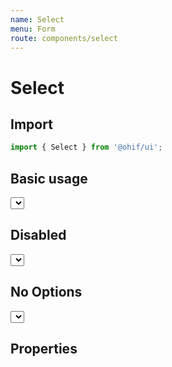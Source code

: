 ```yaml
---
name: Select
menu: Form
route: components/select
---
```



# Select

## Import

```javascript
import { Select } from '@ohif/ui';
```

## Basic usage

<Playground>
  <div className="flex flex-col flex-1 p-4 items-center">
    <div className="w-56">
      <Select
        options={[
          { value: 'ONE', label: 'ONE' },
          { value: 'TWO', label: 'TWO' },
          { value: 'THREE', label: 'THREE' },
          { value: 'FOUR', label: 'FOUR' },
        ]}
      />
    </div>
  </div>
</Playground>

## Disabled

<Playground>
  <div className="flex flex-col flex-1 p-4 items-center">
    <div className="w-56">
      <Select
        isDisabled
        options={[
          { value: 'ONE', label: 'ONE' },
          { value: 'TWO', label: 'TWO' },
          { value: 'THREE', label: 'THREE' },
          { value: 'FOUR', label: 'FOUR' },
        ]}
      />
    </div>
  </div>
</Playground>

## No Options

<Playground>
  <div className="flex flex-col flex-1 p-4 items-center">
    <div className="w-56">
      <Select
        noOptionsMessage={() => {
          'No Options';
        }}
        options={[]}
      />
    </div>
  </div>
</Playground>

## Properties

<Props of={Select} />
